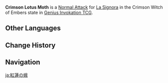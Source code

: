 {{Genius Invokation TCG Skill Infobox
|title      = Crimson Lotus Moth
|image      = Crimson Lotus Moth Character Card Skill.png
|type       = Normal Attack
|character  = Crimson Witch of Embers
|element    = Pyro
|matching   = 1
|unaligned  = 2
|effect     = Deals 1 {{Color|Pyro DMG}}.
|order      = 5
}}
'''Crimson Lotus Moth''' is a [[Character Card Normal Attack|Normal Attack]] for [[La Signora (Character Card)|La Signora]] in the Crimson Witch of Embers state in [[Genius Invokation TCG]].

==Other Languages==
{{Other Languages
|en      = Crimson Lotus Moth
|zhs     = 红莲之蛾
|zhs_rm  = Hónglián zhī É
|zht     = 紅蓮之蛾
|zht_rm  = Hónglián zhī É
|zh_tl   = Red Lotus Moth
|ja      = 紅蓮の蛾
|ja_rm   = Guren no Ga
|ja_tl   = Crimson Lotus Moth
|ko      = 홍련의 나방
|ko_rm   = 
|ko_tl   = 
|es      = Polilla del loto carmesí
|es_tl   = Crimson Lotus Moth
|fr      = Papillon de lotus rouge
|fr_tl   = Red Lotus Butterfly
|ru      = Алый мотылёк
|ru_tl   = 
|th      = Crimson Lotus Moth
|vi      = Bươm Bướm Hồng Liên
|vi_tl   = 
|de      = Motte des roten Lotos
|de_tl   = Moth of the Red Lotus
|id      = Crimson Lotus Moth
|pt      = Mariposa Carmesim
|pt_tl   = 
|tr      = Kızıl Nilüfer Güvesi
|tr_tl   = 
|it      = Falena del loto cremisi
|it_tl   = 
}}

==Change History==
{{Change History|4.3}}

==Navigation==
{{Genius Invokation TCG Skill Navbox|La Signora}}
{{Genius Invokation TCG Skill Navbox|Crimson Witch of Embers}}

[[ja:紅蓮の蛾]]